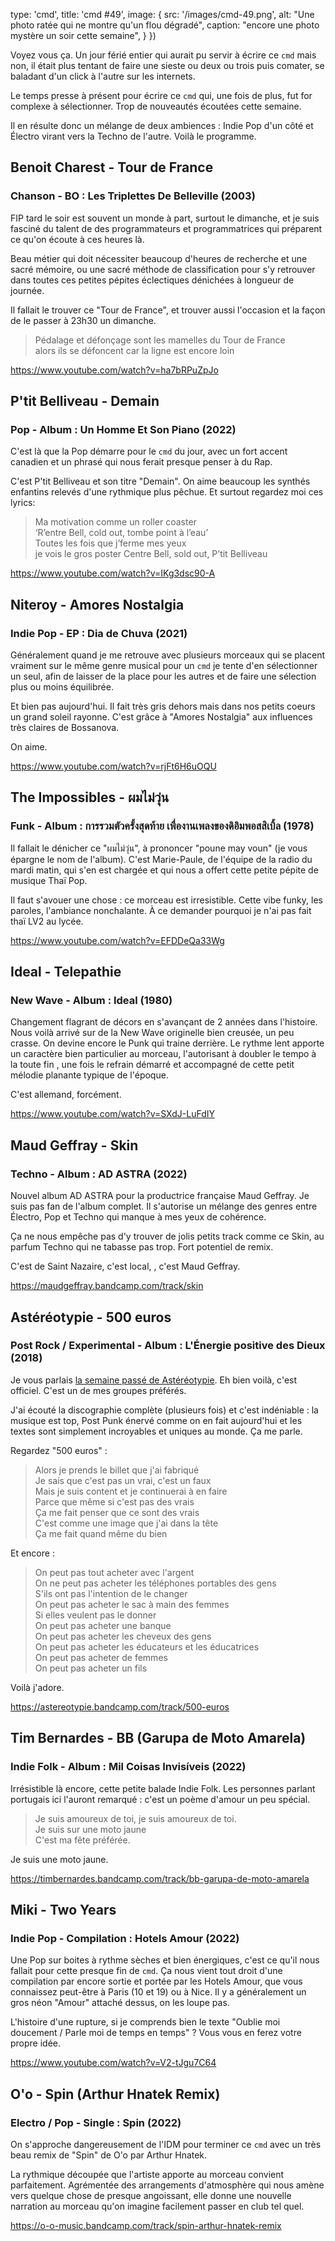 

  type: 'cmd',
  title: 'cmd #49',
  image: {
    src: '/images/cmd-49.png',
    alt: "Une photo ratée qui ne montre qu'un flou dégradé",
    caption: "encore une photo mystère un soir cette semaine",
  }
})


Voyez vous ça. Un jour férié entier qui aurait pu servir à écrire ce `cmd` mais
non, il était plus tentant de faire une sieste ou deux ou trois puis comater, se
baladant d'un click à l'autre sur les internets.

Le temps presse à présent pour écrire ce `cmd` qui, une fois de plus, fut for
complexe à sélectionner. Trop de nouveautés écoutées cette semaine.

Il en résulte donc un mélange de deux ambiences : Indie Pop d'un côté et Électro
virant vers la Techno de l'autre. Voilà le programme.



## Benoit Charest - Tour de France

### Chanson -  BO : Les Triplettes De Belleville (2003)

FIP tard le soir est souvent un monde à part, surtout le dimanche, et je suis
fasciné du talent de des programmateurs et programmatrices qui préparent ce qu'on
écoute à ces heures là.

Beau métier qui doit nécessiter beaucoup d'heures de recherche et une sacré
mémoire, ou une sacré méthode de classification pour s'y retrouver dans toutes
ces petites pépites éclectiques dénichées à longueur de journée.

Il fallait le trouver ce "Tour de France", et trouver aussi l'occasion et la
façon de le passer à 23h30 un dimanche.

> Pédalage et défonçage sont les mamelles du Tour de France <br/>
> alors ils se défoncent car la ligne est encore loin

https://www.youtube.com/watch?v=ha7bRPuZpJo



## P'tit Belliveau - Demain

### Pop - Album : Un Homme Et Son Piano (2022)

C'est là que la Pop démarre pour le `cmd` du jour, avec un fort accent canadien
et un phrasé qui nous ferait presque penser à du Rap.

C'est P'tit Belliveau et son titre "Demain". On aime beaucoup les synthés
enfantins relevés d'une rythmique plus pêchue. Et surtout regardez moi ces
lyrics:

> Ma motivation comme un roller coaster <br/>
> ‘R’entre Bell, cold out, tombe point à l’eau’ <br/>
> Toutes les fois que j’ferme mes yeux <br/>
> je vois le gros poster Centre Bell, sold out, P’tit Belliveau <br/>

https://www.youtube.com/watch?v=IKg3dsc90-A



## Niteroy - Amores Nostalgia

### Indie Pop - EP : Dia de Chuva (2021)

Généralement quand je me retrouve avec plusieurs morceaux qui se placent
vraiment sur le même genre musical pour un `cmd` je tente d'en sélectionner un
seul, afin de laisser de la place pour les autres et de faire une sélection plus
ou moins équilibrée.

Et bien pas aujourd'hui. Il fait très gris dehors mais dans nos petits coeurs un
grand soleil rayonne. C'est grâce à "Amores Nostalgia" aux influences très
claires de Bossanova.

On aime.

https://www.youtube.com/watch?v=rjFt6H6uOQU



## The Impossibles -  ผมไม่วุ่น

### Funk - Album : การรวมตัวครั้งสุดท้าย เพื่องานเพลงของดิอิมพอสสิเบิ้ล (1978)

Il fallait le dénicher ce "ผมไม่วุ่น", à prononcer "poune may voun" (je vous
épargne le nom de l'album). C'est Marie-Paule, de l'équipe de la radio du mardi
matin, qui s'en est chargée et qui nous a offert cette petite pépite de musique
Thaï Pop.

Il faut s'avouer une chose : ce morceau est irresistible. Cette vibe funky, les
paroles, l'ambiance nonchalante. À ce demander pourquoi je n'ai pas fait thaï
LV2 au lycée.

https://www.youtube.com/watch?v=EFDDeQa33Wg



## Ideal - Telepathie

### New Wave - Album : Ideal (1980)

Changement flagrant de décors en s'avançant de 2 années dans l'histoire.
Nous voilà arrivé sur de la New Wave originelle bien creusée, un peu crasse. On
devine encore le Punk qui traine derrière. Le rythme lent apporte un caractère
bien particulier au morceau, l'autorisant à doubler le tempo à la toute fin ,
une fois le refrain démarré et accompagné de cette petit mélodie planante
typique de l'époque.

C'est allemand, forcément.

https://www.youtube.com/watch?v=SXdJ-LuFdIY



## Maud Geffray - Skin

### Techno - Album : AD ASTRA (2022)

Nouvel album AD ASTRA pour la productrice française Maud Geffray. Je suis pas
fan de l'album complet. Il s'autorise un mélange des genres entre Électro, Pop
et Techno qui manque à mes yeux de cohérence.

Ça ne nous empêche pas d'y trouver de jolis petits track comme ce Skin, au
parfum Techno qui ne tabasse pas trop. Fort potentiel de remix.

C'est de Saint Nazaire, c'est local, , c'est Maud Geffray.

https://maudgeffray.bandcamp.com/track/skin



## Astéréotypie - 500 euros

### Post Rock / Experimental - Album : L'Énergie positive des Dieux (2018)

Je vous parlais [la semaine passé de
Astéréotypie](https://cmd.wuips.com/post/2022-05-20-cmd-48). Eh bien voilà,
c'est officiel. C'est un de mes groupes préférés.

J'ai écouté la discographie complète (plusieurs fois) et c'est indéniable : la
musique est top, Post Punk énervé comme on en fait aujourd'hui et les textes
sont simplement incroyables et uniques au monde. Ça me parle.

Regardez "500 euros" :

> Alors je prends le billet que j'ai fabriqué <br />
> Je sais que c'est pas un vrai, c'est un faux <br />
> Mais je suis content et je continuerai à en faire <br />
> Parce que même si c'est pas des vrais <br />
> Ça me fait penser que ce sont des vrais <br />
> C'est comme une image que j'ai dans la tête <br />
> Ça me fait quand même du bien <br />

Et encore :

> On peut pas tout acheter avec l'argent <br />
> On ne peut pas acheter les téléphones portables des gens <br />
> S'ils ont pas l'intention de le changer <br />
> On peut pas acheter le sac à main des femmes <br />
> Si elles veulent pas le donner <br />
> On peut pas acheter une banque <br />
> On peut pas acheter les cheveux des gens<br />
> On peut pas acheter les éducateurs et les éducatrices<br />
> On peut pas acheter de femmes<br />
> On peut pas acheter un fils<br />

Voilà j'adore.

https://astereotypie.bandcamp.com/track/500-euros



## Tim Bernardes - BB (Garupa de Moto Amarela)

### Indie Folk - Album : Mil Coisas Invisíveis (2022)

Irrésistible là encore, cette petite balade Indie Folk. Les personnes parlant
portugais ici l'auront remarqué : c'est un poème d'amour un peu spécial.

> Je suis amoureux de toi, je suis amoureux de toi.<br />
> Je suis sur une moto jaune <br />
> C'est ma fête préférée. <br />

Je suis une moto jaune.

https://timbernardes.bandcamp.com/track/bb-garupa-de-moto-amarela



## Miki - Two Years

### Indie Pop - Compilation : Hotels Amour (2022)

Une Pop sur boites à rythme sèches et bien énergiques, c'est ce qu'il nous
fallait pour cette presque fin de `cmd`. Ça nous vient tout droit d'une
compilation par encore sortie et portée par les Hotels Amour, que vous
connaissez peut-être à Paris (10 et 19) ou à Nice. Il y a généralement un gros
néon "Amour" attaché dessus, on les loupe pas.

L'histoire d'une rupture, si je comprends bien le texte "Oublie moi doucement /
Parle moi de temps en temps" ? Vous vous en ferez votre propre idée.

https://www.youtube.com/watch?v=V2-tJgu7C64



## O'o - Spin (Arthur Hnatek Remix)

### Electro / Pop - Single : Spin (2022)

On s'approche dangereusement de l'IDM pour terminer ce `cmd` avec un très beau
remix de "Spin" de O'o par Arthur Hnatek.

La rythmique découpée que l'artiste apporte au morceau convient parfaitement.
Agrémentée des arrangements d'atmosphère qui nous amène vers quelque chose de
presque angoissant, elle donne une nouvelle narration au morceau qu'on imagine
facilement passer en club tel quel.

https://o-o-music.bandcamp.com/track/spin-arthur-hnatek-remix



